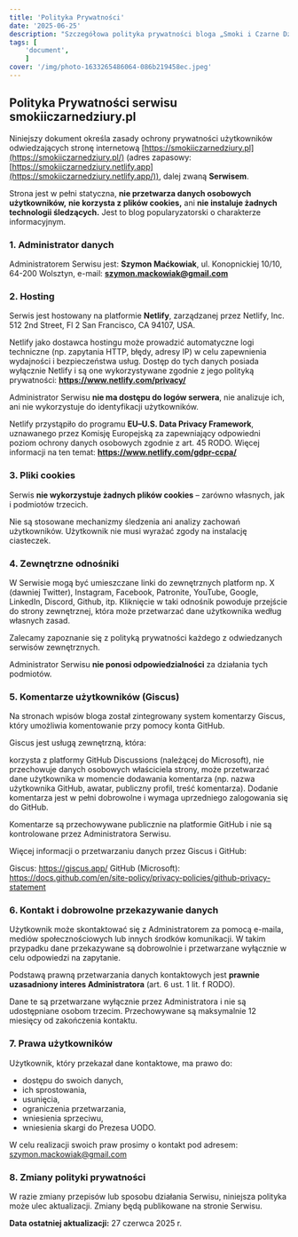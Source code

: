 ```yaml
---
title: 'Polityka Prywatności'
date: '2025-06-25'
description: "Szczegółowa polityka prywatności bloga „Smoki i Czarne Dziury”, obejmująca zasady przetwarzania danych, hosting, pliki cookies, logi serwera oraz prawa użytkowników zgodnie z RODO."
tags: [
	'document',
	]
cover: '/img/photo-1633265486064-086b219458ec.jpeg'
---
```

## Polityka Prywatności serwisu smokiiczarnedziury.pl

Niniejszy dokument określa zasady ochrony prywatności użytkowników odwiedzających stronę internetową [https://smokiiczarnedziury.pl](https://smokiiczarnedziury.pl/) (adres zapasowy: [https://smokiiczarnedziury.netlify.app](https://smokiiczarnedziury.netlify.app/)), dalej zwaną **Serwisem**.

Strona jest w pełni statyczna, **nie przetwarza danych osobowych użytkowników,** **nie korzysta z plików cookies,** ani **nie instaluje żadnych technologii śledzących.** Jest to blog popularyzatorski o charakterze informacyjnym.

### 1. Administrator danych

Administratorem Serwisu jest: **Szymon Maćkowiak**, ul. Konopnickiej 10/10, 64-200 Wolsztyn, e-mail: **szymon.mackowiak@gmail.com**

### 2. Hosting

Serwis jest hostowany na platformie **Netlify**, zarządzanej przez Netlify, Inc.
512 2nd Street, Fl 2 San Francisco, CA 94107, USA.

Netlify jako dostawca hostingu może prowadzić automatyczne logi techniczne (np. zapytania HTTP, błędy, adresy IP) w celu zapewnienia wydajności i bezpieczeństwa usług. Dostęp do tych danych posiada wyłącznie Netlify i są one wykorzystywane zgodnie z jego polityką prywatności:
**https://www.netlify.com/privacy/**

Administrator Serwisu **nie ma dostępu do logów serwera**, nie analizuje ich, ani nie wykorzystuje do identyfikacji użytkowników.

Netlify przystąpiło do programu **EU–U.S. Data Privacy Framework**, uznawanego przez Komisję Europejską za zapewniający odpowiedni poziom ochrony danych osobowych zgodnie z art. 45 RODO. Więcej informacji na ten temat: 
**https://www.netlify.com/gdpr-ccpa/**

### 3. Pliki cookies

Serwis **nie wykorzystuje żadnych plików cookies** – zarówno własnych, jak i podmiotów trzecich.

Nie są stosowane mechanizmy śledzenia ani analizy zachowań użytkowników. Użytkownik nie musi wyrażać zgody na instalację ciasteczek.

### 4. Zewnętrzne odnośniki

W Serwisie mogą być umieszczane linki do zewnętrznych platform np. X (dawniej Twitter), Instagram, Facebook, Patronite, YouTube, Google, LinkedIn, Discord, Github, itp. Kliknięcie w taki odnośnik powoduje przejście do strony zewnętrznej, która może przetwarzać dane użytkownika według własnych zasad.

Zalecamy zapoznanie się z polityką prywatności każdego z odwiedzanych serwisów zewnętrznych.

Administrator Serwisu **nie ponosi odpowiedzialności** za działania tych podmiotów.

### 5. Komentarze użytkowników (Giscus)
Na stronach wpisów bloga został zintegrowany system komentarzy Giscus, który umożliwia komentowanie przy pomocy konta GitHub.

Giscus jest usługą zewnętrzną, która:

korzysta z platformy GitHub Discussions (należącej do Microsoft), nie przechowuje danych osobowych właściciela strony,
może przetwarzać dane użytkownika w momencie dodawania komentarza (np. nazwa użytkownika GitHub, awatar, publiczny profil, treść komentarza). Dodanie komentarza jest w pełni dobrowolne i wymaga uprzedniego zalogowania się do GitHub.

Komentarze są przechowywane publicznie na platformie GitHub i nie są kontrolowane przez Administratora Serwisu.

Więcej informacji o przetwarzaniu danych przez Giscus i GitHub:

Giscus: https://giscus.app/
GitHub (Microsoft): https://docs.github.com/en/site-policy/privacy-policies/github-privacy-statement

### 6. Kontakt i dobrowolne przekazywanie danych

Użytkownik może skontaktować się z Administratorem za pomocą e-maila, mediów społecznościowych lub innych środków komunikacji. W takim przypadku dane przekazywane są dobrowolnie i przetwarzane wyłącznie w celu odpowiedzi na zapytanie.

Podstawą prawną przetwarzania danych kontaktowych jest **prawnie uzasadniony interes Administratora** (art. 6 ust. 1 lit. f RODO).

Dane te są przetwarzane wyłącznie przez Administratora i nie są udostępniane osobom trzecim. Przechowywane są maksymalnie 12 miesięcy od zakończenia kontaktu.

### 7. Prawa użytkowników

Użytkownik, który przekazał dane kontaktowe, ma prawo do:

- dostępu do swoich danych,
- ich sprostowania,
- usunięcia,
- ograniczenia przetwarzania,
- wniesienia sprzeciwu,
- wniesienia skargi do Prezesa UODO.

W celu realizacji swoich praw prosimy o kontakt pod adresem: szymon.mackowiak@gmail.com

### 8. Zmiany polityki prywatności

W razie zmiany przepisów lub sposobu działania Serwisu, niniejsza polityka może ulec aktualizacji. Zmiany będą publikowane na stronie Serwisu.

**Data ostatniej aktualizacji:** 27 czerwca 2025 r.